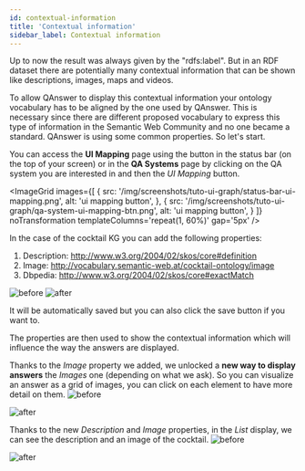 ```yaml
---
id: contextual-information
title: 'Contextual information'
sidebar_label: Contextual information
---
```



Up to now the result was always given by the "rdfs:label". But in an RDF dataset there are potentially many contextual information that can be shown like
descriptions, images, maps and videos.

To allow QAnswer to display this contextual information your ontology vocabulary has to be aligned by the one used by
QAnswer. This is necessary since there are different proposed vocabulary to express this type of information in the Semantic Web Community and no one became
a standard. QAnswer is using some common properties. So let's start.

You can access the **UI Mapping** page using the button in the status bar (on the top of your screen) or in the **QA Systems** page by clicking on the QA system you are interested in and then the *UI Mapping* button.

<ImageGrid
    images={[
        {
            src: '/img/screenshots/tuto-ui-graph/status-bar-ui-mapping.png',
            alt: 'ui mapping button',
        }, {
            src: '/img/screenshots/tuto-ui-graph/qa-system-ui-mapping-btn.png',
            alt: 'ui mapping button',
        }
    ]}
    noTransformation
    templateColumns='repeat(1, 60%)'
    gap='5px'
/>

In the case of the cocktail KG you can add the following properties:

1. Description: http://www.w3.org/2004/02/skos/core#definition
2. Image: http://vocabulary.semantic-web.at/cocktail-ontology/image
3. Dbpedia: http://www.w3.org/2004/02/skos/core#exactMatch


<Tabs>
  <TabItem value='b' label='Before'>
    <Image src='/img/screenshots/tuto-ui-graph/desc-img-before.png' alt='before'/>
  </TabItem>

  <TabItem value="a" label="After" default>
    <Image src='/img/screenshots/tuto-ui-graph/desc-img-after.png' alt='after'/>
  </TabItem>
</Tabs>

It will be automatically saved but you can also click the save button if you want to.

The properties are then used to show the contextual information which will influence the way the answers are displayed.

Thanks to the *Image* property we added, we unlocked a **new way to display answers** the *Images* one (depending on what we ask). So you can visualize an answer as a grid of images, you can click on each element to have more detail on them.
<Tabs>
  <TabItem value='b1' label='Before'>
    <Image src='/img/screenshots/tuto-ui-graph/before-adding-img-mapping.png' alt='before'/>
  </TabItem>

  <TabItem value="a1" label="After" default>
    <Image src='/img/screenshots/tuto-ui-graph/after-adding-img-mapping.png' alt='after'/>
  </TabItem>
</Tabs>

Thanks to the new *Description* and *Image* properties, in the *List* display, we can see the description and an image of the cocktail.
<Tabs>
  <TabItem value='b2' label='Before'>
    <Image src='/img/screenshots/tuto-ui-graph/margarita-before-mappings.png' alt='before'/>
  </TabItem>

  <TabItem value="a2" label="After" default>
    <Image src='/img/screenshots/tuto-ui-graph/margarita-after-mappings.png' alt='after'/>
  </TabItem>
</Tabs>


